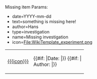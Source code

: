 <noinclude>
Missing item
Params:
* date=YYYY-mm-dd
* text=something is missing here!
* author=Hans
* type=investigation
* name=Missing investigation
* icon=File:WikiTemplate_experiment.png
</noinclude>
<includeonly>
<div class="ce-missing-item ce-page-type-{{{type}}}">
    <table>
        <tr><td>[[{{{icon}}}]]<span>{{{name}}}</span>
        <td>{{#if: {{{date|}}}|Date: {{{date}}}|}} {{#if: {{{author|}}}|<br>Author: {{{author}}}|}}
        <div style="margin-top: 10px">{{{text}}}</div>
        </td></tr>
    </table>
</div>
</includeonly>
